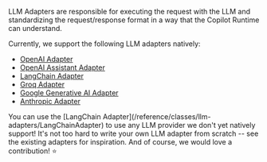 LLM Adapters are responsible for executing the request with the LLM and standardizing the request/response format in a way that the Copilot Runtime can understand.

Currently, we support the following LLM adapters natively:

- [OpenAI Adapter](/reference/classes/llm-adapters/OpenAIAdapter)
- [OpenAI Assistant Adapter](/reference/classes/llm-adapters/OpenAIAssistantAdapter)
- [LangChain Adapter](/reference/classes/llm-adapters/LangChainAdapter)
- [Groq Adapter](/reference/classes/llm-adapters/GroqAdapter)
- [Google Generative AI Adapter](/reference/classes/llm-adapters/GoogleGenerativeAIAdapter)
- [Anthropic Adapter](/reference/classes/llm-adapters/AnthropicAdapter)

<Callout type="info">
  You can use the [LangChain Adapter](/reference/classes/llm-adapters/LangChainAdapter) to use any LLM provider we don't yet natively support!
</Callout>

<Callout type="info">
  It's not too hard to write your own LLM adapter from scratch -- see the existing adapters for inspiration. And of course, we would love a contribution! ⭐️
</Callout>
